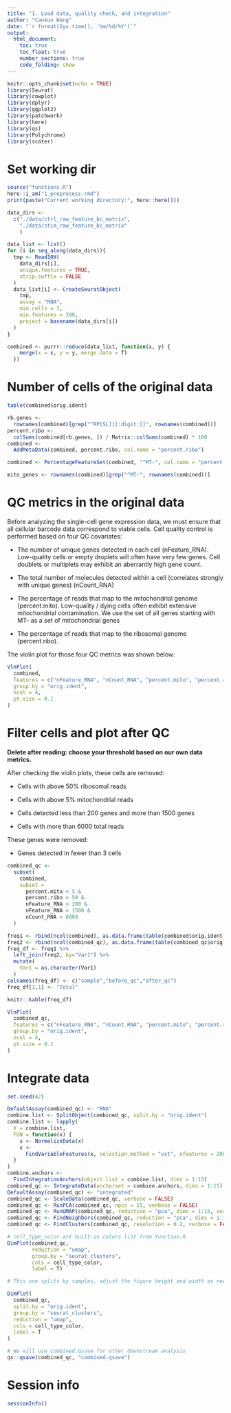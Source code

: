 ```yaml
---
title: "1. Load data, quality check, and integration"
author: "Cankun Wang"
date: "`r format(Sys.time(), '%m/%d/%Y')`"
output: 
  html_document:
    toc: true
    toc_float: true
    number_sections: true
    code_folding: show
---
```


```r
knitr::opts_chunk$set(echo = TRUE)
library(Seurat)
library(cowplot)
library(dplyr)
library(ggplot2)
library(patchwork)
library(here)
library(qs)
library(Polychrome)
library(scater)
```


# Set working dir

```r
source("functions.R")
here::i_am("1_preprocess.rmd")
print(paste("Current working directory:", here::here()))

```

```r

data_dirs <-
  c("./data/ctrl_raw_feature_bc_matrix",
    "./data/stim_raw_feature_bc_matrix"
    )

data_list <- list()
for (i in seq_along(data_dirs)){
  tmp <- Read10X(
    data_dirs[i],
    unique.features = TRUE,
    strip.suffix = FALSE
  )
  data_list[i] <- CreateSeuratObject(
    tmp,
    assay = "RNA",
    min.cells = 3,
    min.features = 200,
    project = basename(data_dirs[i])
  )
}

combined <- purrr::reduce(data_list, function(x, y) {
    merge(x = x, y = y, merge.data = T)
  })


```


# Number of cells of the original data

```r
table(combined$orig.ident)

```



```r
rb.genes <-
  rownames(combined)[grep("^RP[SL][[:digit:]]", rownames(combined))]
percent.ribo <-
  colSums(combined[rb.genes, ]) / Matrix::colSums(combined) * 100
combined <-
  AddMetaData(combined, percent.ribo, col.name = "percent.ribo")

combined <- PercentageFeatureSet(combined, "^MT-", col.name = "percent.mito")

mito_genes <- rownames(combined)[grep("^MT-", rownames(combined))]

```


# QC metrics in the original data

Before analyzing the single-cell gene expression data, we must ensure that all cellular barcode data correspond to viable cells. Cell quality control is performed based on four QC covariates:

- The number of unique genes detected in each cell (nFeature_RNA). Low-quality cells or empty droplets will often have very few genes. Cell doublets or multiplets may exhibit an aberrantly high gene count.

- The total number of molecules detected within a cell (correlates strongly with unique genes) (nCount_RNA)

- The percentage of reads that map to the mitochondrial genome (percent.mito). Low-quality / dying cells often exhibit extensive mitochondrial contamination. We use the set of all genes starting with MT- as a set of mitochondrial genes

- The percentage of reads that map to the ribosomal genome (percent.ribo).

The violin plot for those four QC metrics was shown below:

```r
VlnPlot(
  combined,
  features = c("nFeature_RNA", "nCount_RNA", "percent.mito", "percent.ribo"),
  group.by = "orig.ident",
  ncol = 4,
  pt.size = 0.1
)

```


# Filter cells and plot after QC

**Delete after reading: choose your threshold based on our own data metrics.**

After checking the violin plots, these cells are removed:

- Cells with above 50% ribosomal reads

- Cells with above 5% mitochondrial reads

- Cells detected less than 200 genes and more than 1500 genes

- Cells with more than 6000 total reads

These genes were removed: 

- Genes detected in fewer than 3 cells

```r
combined_qc <-
  subset(
    combined,
    subset = 
      percent.mito < 5 &
      percent.ribo < 50 &
      nFeature_RNA > 200 &
      nFeature_RNA < 1500 &
      nCount_RNA < 6000
  )

```

```r

freq1 <- rbind(ncol(combined), as.data.frame(table(combined$orig.ident)))
freq2 <- rbind(ncol(combined_qc), as.data.frame(table(combined_qc$orig.ident)))
freq_df <- freq1 %>%
  left_join(freq2, by="Var1") %>%
  mutate(
    Var1 = as.character(Var1)
  )
colnames(freq_df) <- c("sample","before_qc","after_qc")
freq_df[1,1] <- "Total"

knitr::kable(freq_df)
```


```r
VlnPlot(
  combined_qc,
  features = c("nFeature_RNA", "nCount_RNA", "percent.mito", "percent.ribo"),
  group.by = "orig.ident",
  ncol = 4,
  pt.size = 0.1
)
```

# Integrate data

```r

set.seed(42)

DefaultAssay(combined_qc) <- "RNA"
combine.list <- SplitObject(combined_qc, split.by = "orig.ident")
combine.list <- lapply(
  X = combine.list,
  FUN = function(x) {
    x <- NormalizeData(x)
    x <-
      FindVariableFeatures(x, selection.method = "vst", nfeatures = 2000)
  }
)
combine.anchors <-
  FindIntegrationAnchors(object.list = combine.list, dims = 1:15)
combined_qc <- IntegrateData(anchorset = combine.anchors, dims = 1:15)
DefaultAssay(combined_qc) <- "integrated"
combined_qc <- ScaleData(combined_qc, verbose = FALSE)
combined_qc <- RunPCA(combined_qc, npcs = 15, verbose = FALSE)
combined_qc <- RunUMAP(combined_qc, reduction = "pca", dims = 1:15, verbose = FALSE)
combined_qc <- FindNeighbors(combined_qc, reduction = "pca", dims = 1:15, verbose = FALSE)
combined_qc <- FindClusters(combined_qc, resolution = 0.2, verbose = FALSE)

```


```r
# cell_type_color are built-in colors list from function.R
DimPlot(combined_qc,
        reduction = "umap",
        group.by = "seurat_clusters",
        cols = cell_type_color,
        label = T)

```

```r
# This one splits by samples, adjust the figure height and width as needed

DimPlot(
  combined_qc,
  split.by = "orig.ident",
  group.by = "seurat_clusters",
  reduction = "umap",
  cols = cell_type_color,
  label = T
)

```


```r
# We will use combined.qsave for other downstream analysis
qs::qsave(combined_qc, "combined.qsave") 
```

# Session info

```r
sessionInfo()
```
